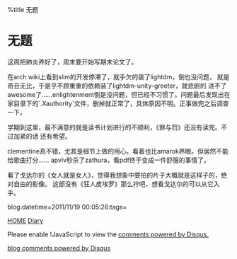 %title 无题


=无题=

这周把肺炎养好了，周末要开始写期末论文了。

在arch wiki上看到slim的开发停滞了，就手欠的装了lightdm，倒也没问题，
就是奇丑无比，于是乎不顾重重的依赖装了lightdm-unity-greeter，就悲剧的
进不了awesome了……enlightenment倒是没问题，但已经不习惯了。问题最后发现出在
家目录下的`.Xauthority`文件，删掉就正常了，具体原因不明。正事做完之后调查一下。

学期到这里，最不满意的就是读书计划进行的不顺利，《罪与罚》还没有读完。不过加紧的话
还有希望。

clementine真不错，尤其是细节上做的用心。看着也比amarok养眼。但居然不能给歌曲打分……
apvlv秒杀了zathura，看pdf终于变成一件舒服的事情了。

看了戈达尔的《女人就是女人》，觉得我想象中要拍的片子大概就是这样子的，绝对自由的影像。
这部没有《狂人皮埃罗》那么拧吧，想看戈达尔的可以从它入手。

blog:datetime=2011/11/19 00:05:26:tags=

[[../index|HOME]]   [[diary|Diary]]

<div id="disqus_thread"></div>
<script type="text/javascript" src="comment.js">
</script>
<noscript>Please enable !JavaScript to view the <a href="http://disqus.com/?ref_noscript">comments powered by Disqus.</a></noscript>
<a href="http://disqus.com" class="dsq-brlink">blog comments powered by <span class="logo-disqus">Disqus</span></a>
<script type="text/javascript" src="count.js">
</script>

